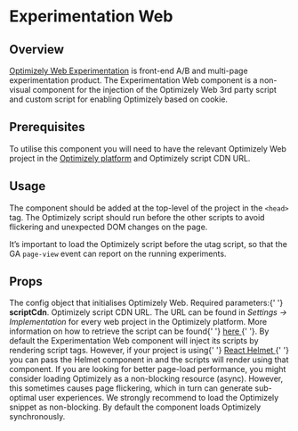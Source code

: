 

# Experimentation Web

## Overview

[Optimizely Web Experimentation](https://docs.developers.optimizely.com/web/docs/introduction) is front-end A/B and multi-page experimentation product.
The Experimentation Web component is a non-visual component for the injection of the Optimizely Web 3rd party script and custom script for enabling Optimizely based on cookie.

## Prerequisites

To utilise this component you will need to have the relevant Optimizely Web project in the
[Optimizely platform](https://app.optimizely.com/)
and Optimizely script CDN URL.

## Usage

<CodeFromFile path="examples/experimentation-web.tsx" />

The component should be added at the top-level of the project in the `<head>` tag. The Optimizely script should run before the other scripts to avoid flickering and unexpected DOM changes on the page.

It’s important to load the Optimizely script before the utag script, so that the GA `page-view` event can report on the running experiments.

## Props

<LegacyBlock marginTop="sizing040">
  <Prop name="optimizelyWebConfig" type="object" required>
    The config object that initialises Optimizely Web. Required parameters:{' '}
    <b>scriptCdn</b>.
    <Prop required name="scriptCdn" type="string" required>
      Optimizely script CDN URL.
      The URL can be found in <i>Settings -> Implementation</i> for every web project in the Optimizely platform.
      More information on how to retrieve the script can be found{' '}
      <a href="https://documentation.sourcepoint.com/web-implementation/sourcepoint-set-up-and-configuration-v2">
        here
      </a>{' '}.
    </Prop>
  </Prop>
  <Prop name="reactHelmet" type="React.ComponentType<{script?: Array<any>}>">
    By default the Experimentation Web component will inject its scripts by rendering script
    tags. However, if your project is using{' '}
    <a href="https://www.npmjs.com/package/react-helmet" target="_blank">
      React Helmet
    </a>{' '}
    you can pass the Helmet component in and the scripts will render
    using that component.
  </Prop>

  <Prop name="async" type="boolean">
    If you are looking for better page-load performance, you might consider loading Optimizely as a non-blocking resource (async).
    However, this sometimes causes page flickering, which in turn can generate sub-optimal user experiences.
    We strongly recommend to load the Optimizely snippet as non-blocking.
    By default the component loads Optimizely synchronously.
  </Prop>
</LegacyBlock>
